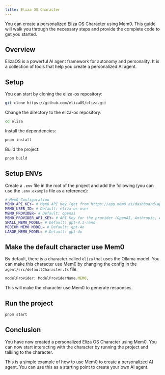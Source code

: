 ```yaml
---
title: Eliza OS Character
---
```


You can create a personalized Eliza OS Character using Mem0. This guide will walk you through the necessary steps and provide the complete code to get you started.

## Overview

ElizaOS is a powerful AI agent framework for autonomy and personality. It is a collection of tools that help you create a personalized AI agent.

## Setup

You can start by cloning the eliza-os repository:

```bash
git clone https://github.com/elizaOS/eliza.git
```

Change the directory to the eliza-os repository:

```bash
cd eliza
```

Install the dependencies:

```bash
pnpm install
```

Build the project:

```bash
pnpm build
```

## Setup ENVs

Create a `.env` file in the root of the project and add the following (you can use the `.env.example` file as a reference):

```bash
# Mem0 Configuration
MEM0_API_KEY= # Mem0 API Key (get from https://app.mem0.ai/dashboard/api-keys)
MEM0_USER_ID= # Default: eliza-os-user
MEM0_PROVIDER= # Default: openai
MEM0_PROVIDER_API_KEY= # API Key for the provider (OpenAI, Anthropic, etc.)
SMALL_MEM0_MODEL= # Default: gpt-4.1-nano
MEDIUM_MEM0_MODEL= # Default: gpt-4o
LARGE_MEM0_MODEL= # Default: gpt-4o
```

## Make the default character use Mem0

By default, there is a character called `eliza` that uses the Ollama model. You can make this character use Mem0 by changing the config in the `agent/src/defaultCharacter.ts` file.

```ts
modelProvider: ModelProviderName.MEM0,
```

This will make the character use Mem0 to generate responses.

## Run the project

```bash
pnpm start
```

## Conclusion

You have now created a personalized Eliza OS Character using Mem0. You can now start interacting with the character by running the project and talking to the character.

This is a simple example of how to use Mem0 to create a personalized AI agent. You can use this as a starting point to create your own AI agent.
